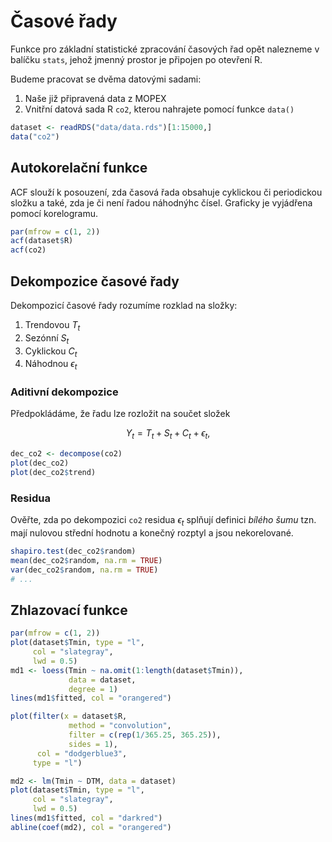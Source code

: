 # Časové řady

Funkce pro základní statistické zpracování časových řad opět nalezneme v balíčku `stats`, jehož jmenný prostor je připojen po otevření R.

Budeme pracovat se dvěma datovými sadami:
  
  1. Naše již připravená data z MOPEX
  2. Vnitřní datová sada R `co2`, kterou nahrajete pomocí funkce `data()`

```r
dataset <- readRDS("data/data.rds")[1:15000,]
data("co2")
```

## Autokorelační funkce

ACF slouží k posouzení, zda časová řada obsahuje cyklickou či periodickou složku a také, zda je či není řadou náhodnýhc čísel. Graficky je vyjádřena pomocí korelogramu.

```r
par(mfrow = c(1, 2))
acf(dataset$R)
acf(co2)
```



## Dekompozice časové řady

Dekompozicí časové řady rozumíme rozklad na složky:
  
  1. Trendovou $T_t$
  2. Sezónní $S_t$
  3. Cyklickou $C_t$
  4. Náhodnou $\epsilon_t$

### Aditivní dekompozice

Předpokládáme, že řadu lze rozložit na součet složek

$$
Y_t =T_t +S_t +C_t +\epsilon_t,
$$

```r
dec_co2 <- decompose(co2)
plot(dec_co2)
plot(dec_co2$trend)
```

### Residua

Ověřte, zda po dekompozici `co2` residua $\epsilon_t$ splňují definici *bílého šumu* 
tzn. mají nulovou střední hodnotu a konečný rozptyl a jsou nekorelované.

```r
shapiro.test(dec_co2$random)
mean(dec_co2$random, na.rm = TRUE)
var(dec_co2$random, na.rm = TRUE)
# ...
```

## Zhlazovací funkce

```r
par(mfrow = c(1, 2))
plot(dataset$Tmin, type = "l", 
     col = "slategray", 
     lwd = 0.5)
md1 <- loess(Tmin ~ na.omit(1:length(dataset$Tmin)), 
             data = dataset, 
             degree = 1)
lines(md1$fitted, col = "orangered")

plot(filter(x = dataset$R, 
             method = "convolution", 
             filter = c(rep(1/365.25, 365.25)), 
             sides = 1), 
      col = "dodgerblue3", 
     type = "l")
```

```r
md2 <- lm(Tmin ~ DTM, data = dataset)
plot(dataset$Tmin, type = "l", 
     col = "slategray", 
     lwd = 0.5)
lines(md1$fitted, col = "darkred")
abline(coef(md2), col = "orangered")

```






